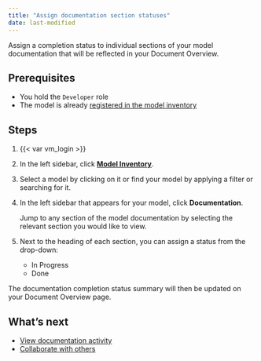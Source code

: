 ```yaml
---
title: "Assign documentation section statuses"
date: last-modified
---
```


Assign a completion status to individual sections of your model documentation that will be reflected in your Document Overview.

## Prerequisites
- You hold the `Developer` role 
- The model is already [registered in the model inventory](register-models-in-model-inventory.qmd)

## Steps

1. {{< var vm_login >}}

2. In the left sidebar, click [**Model Inventory**]({{< var vm_url >}}/model-inventory).

3. Select a model by clicking on it or find your model by applying a filter or searching for it.

4. In the left sidebar that appears for your model, click **Documentation**.

   Jump to any section of the model documentation by selecting the relevant section you would like to view.

5. Next to the heading of each section, you can assign a status from the drop-down:
    - In Progress
    - Done

The documentation completion status summary will then be updated on your Document Overview page.

## What's next
- [View documentation activity](view-documentation-activity.qmd)
- [Collaborate with others](collaborate-with-others.qmd)

